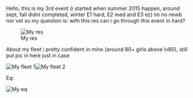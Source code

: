 Hello, this is my 3rd event (i started when summer 2015 happen, around sept, fall didnt completed, winter E1 hard, E2 med and E3 ez) im no newb nor vet so my question is: with this res can i go through this event in hard?

[[File:KanColle-160504-01035923.png|thumb|left|My res]]










About my fleet i pretty confident in mine (around 80+ girls above lv80), still put pic in here just in case

[[File:Myfleet1.png|thumb|left|My fleet 1]][[File:Myfleet2.png|thumb|My fleet 2]]

















Eq:

[[File:Myeq.png|thumb|left|My eq]]<ac_metadata title="Can i go all hard?"> </ac_metadata>